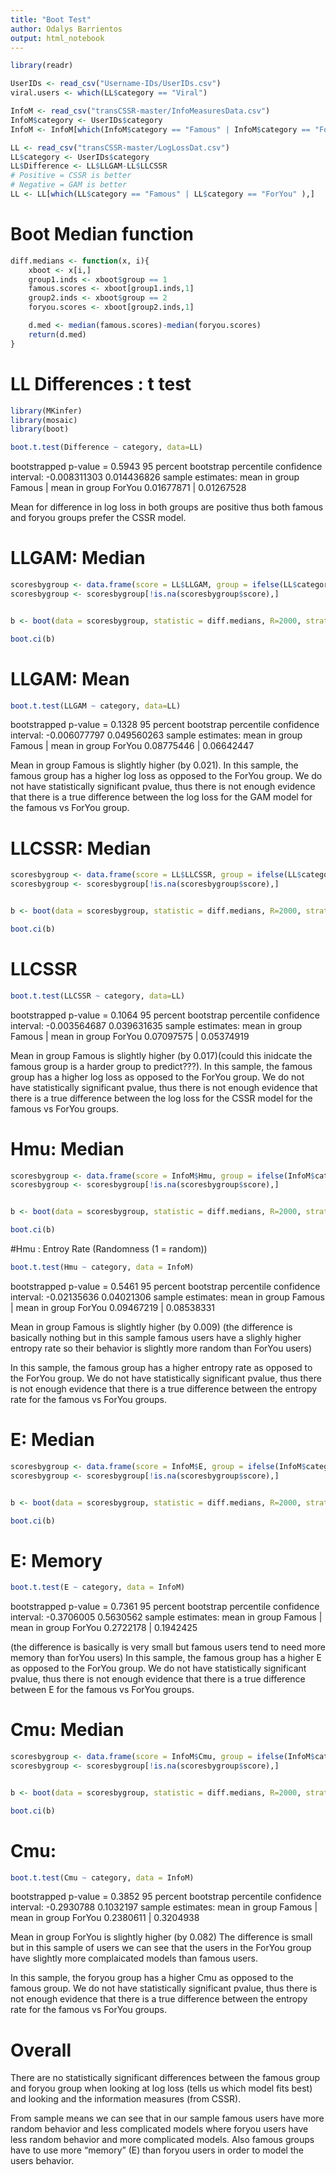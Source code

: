 ```yaml
---
title: "Boot Test"
author: Odalys Barrientos
output: html_notebook
---
```


```r
library(readr)

UserIDs <- read_csv("Username-IDs/UserIDs.csv")
viral.users <- which(LL$category == "Viral")

InfoM <- read_csv("transCSSR-master/InfoMeasuresData.csv")
InfoM$category <- UserIDs$category
InfoM <- InfoM[which(InfoM$category == "Famous" | InfoM$category == "ForYou" ),]

LL <- read_csv("transCSSR-master/LogLossDat.csv")
LL$category <- UserIDs$category
LL$Difference <- LL$LLGAM-LL$LLCSSR
# Positive = CSSR is better
# Negative = GAM is better 
LL <- LL[which(LL$category == "Famous" | LL$category == "ForYou" ),]
```
# Boot Median function
```r
diff.medians <- function(x, i){
    xboot <- x[i,]
    group1.inds <- xboot$group == 1 
    famous.scores <- xboot[group1.inds,1]
    group2.inds <- xboot$group == 2
    foryou.scores <- xboot[group2.inds,1]

    d.med <- median(famous.scores)-median(foryou.scores)
    return(d.med)
}
```

# LL Differences : t test
```r
library(MKinfer)
library(mosaic)
library(boot)

boot.t.test(Difference ~ category, data=LL)
```
bootstrapped p-value = 0.5943 
95 percent bootstrap percentile confidence interval:
 -0.008311303  0.014436826
sample estimates:
mean in group Famous | mean in group ForYou 
          0.01677871 |   0.01267528 

Mean for difference in log loss in both groups are positive thus both famous and foryou groups prefer the CSSR model. 


# LLGAM: Median
```r
scoresbygroup <- data.frame(score = LL$LLGAM, group = ifelse(LL$category=="Famous",1, 2))
scoresbygroup <- scoresbygroup[!is.na(scoresbygroup$score),]


b <- boot(data = scoresbygroup, statistic = diff.medians, R=2000, strata = scoresbygroup$group)

boot.ci(b)
```
# LLGAM: Mean
```r

boot.t.test(LLGAM ~ category, data=LL)
```
bootstrapped p-value = 0.1328 
95 percent bootstrap percentile confidence interval:
 -0.006077797  0.049560263
sample estimates: 
mean in group Famous | mean in group ForYou 
    0.08775446       |    0.06642447 

Mean in group Famous is slightly higher (by 0.021). In this sample, the famous group has a higher log loss as opposed to the ForYou group. We do not have statistically significant pvalue, thus there is not enough evidence that there is a true difference between the log loss for the GAM model for the famous vs ForYou group. 

# LLCSSR: Median
```r
scoresbygroup <- data.frame(score = LL$LLCSSR, group = ifelse(LL$category=="Famous",1, 2))
scoresbygroup <- scoresbygroup[!is.na(scoresbygroup$score),]


b <- boot(data = scoresbygroup, statistic = diff.medians, R=2000, strata = scoresbygroup$group)

boot.ci(b)
```

# LLCSSR
```r
boot.t.test(LLCSSR ~ category, data=LL)
```
bootstrapped p-value = 0.1064 
95 percent bootstrap percentile confidence interval:
 -0.003564687  0.039631635
sample estimates:
mean in group Famous | mean in group ForYou 
          0.07097575 |      0.05374919 
          
Mean in group Famous is slightly higher (by 0.017)(could this inidcate the famous group is a harder group to predict???). 
In this sample, the famous group has a higher log loss as opposed to the ForYou group. We do not have statistically significant pvalue, thus there is not enough evidence that there is a true difference between the log loss for the CSSR model for the famous vs ForYou groups. 

# Hmu: Median
```r
scoresbygroup <- data.frame(score = InfoM$Hmu, group = ifelse(InfoM$category=="Famous",1, 2))
scoresbygroup <- scoresbygroup[!is.na(scoresbygroup$score),]


b <- boot(data = scoresbygroup, statistic = diff.medians, R=2000, strata = scoresbygroup$group)

boot.ci(b)
```

#Hmu : Entroy Rate (Randomness (1 = random))
```r
boot.t.test(Hmu ~ category, data = InfoM)
```
bootstrapped p-value = 0.5461 
95 percent bootstrap percentile confidence interval:
 -0.02135636  0.04021306
sample estimates:
mean in group Famous  | mean in group ForYou 
          0.09467219  |     0.08538331 
          
Mean in group Famous is slightly higher (by 0.009)
(the difference is basically nothing but in this sample famous users have a slighly higher entropy rate so their behavior is slightly more random than ForYou users) 

In this sample, the famous group has a higher entropy rate as opposed to the ForYou group. We do not have statistically significant pvalue, thus there is not enough evidence that there is a true difference between the entropy rate for the famous vs ForYou groups.

# E: Median
```r
scoresbygroup <- data.frame(score = InfoM$E, group = ifelse(InfoM$category=="Famous",1, 2))
scoresbygroup <- scoresbygroup[!is.na(scoresbygroup$score),]


b <- boot(data = scoresbygroup, statistic = diff.medians, R=2000, strata = scoresbygroup$group)

boot.ci(b)
```

# E: Memory
```r
boot.t.test(E ~ category, data = InfoM)
```
bootstrapped p-value = 0.7361 
95 percent bootstrap percentile confidence interval:
 -0.3706005  0.5630562
sample estimates:
mean in group Famous | mean in group ForYou 
           0.2722178 |    0.1942425 

(the difference is basically is very small but famous users tend to need more memory than forYou users)
In this sample, the famous group has a higher E as opposed to the ForYou group. We do not have statistically significant pvalue, thus there is not enough evidence that there is a true difference between E for the famous vs ForYou groups. 

# Cmu: Median
```r
scoresbygroup <- data.frame(score = InfoM$Cmu, group = ifelse(InfoM$category=="Famous",1, 2))
scoresbygroup <- scoresbygroup[!is.na(scoresbygroup$score),]


b <- boot(data = scoresbygroup, statistic = diff.medians, R=2000, strata = scoresbygroup$group)

boot.ci(b)
```

# Cmu: 
```r
boot.t.test(Cmu ~ category, data = InfoM)
```
bootstrapped p-value = 0.3852 
95 percent bootstrap percentile confidence interval:
 -0.2930788  0.1032197
sample estimates:
mean in group Famous | mean in group ForYou 
           0.2380611 |   0.3204938 
           
Mean in group ForYou is slightly higher (by 0.082)
The difference is small but in this sample of users we can see that the users in the ForYou group have slightly more complaicated models than famous users. 

In this sample, the foryou group has a higher Cmu as opposed to the famous group. We do not have statistically significant pvalue, thus there is not enough evidence that there is a true difference between the entropy rate for the famous vs ForYou groups. 


# Overall

There are no statistically significant differences between the famous group and foryou group when looking at log loss (tells us which model fits best) and looking and the information measures (from CSSR). 

From sample means we can see that in our sample famous users have more random behavior and less complicated models where foryou users have less random behavior and more complicated models. 
Also famous groups have to use more "memory" (E) than foryou users in order to model the users behavior. 

